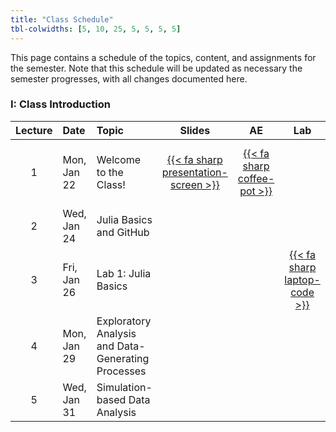 ```yaml
---
title: "Class Schedule"
tbl-colwidths: [5, 10, 25, 5, 5, 5, 5]
---
```


This page contains a schedule of the topics, content, and assignments for the semester.
Note that this schedule will be updated as necessary the semester progresses, with all changes documented here.

::: column-screen-inset-right

### I: Class Introduction

| Lecture | Date        | Topic | Slides | AE | Lab | HW | Project |
:-----:|:------------|:------|:------:|:--:|:---:|:--:|:-------:|
|  1   | Mon, Jan 22 | Welcome to the Class! | [{{< fa sharp presentation-screen >}}](slides/lec01-class-intro.html){target="_blank"}  | [{{< fa sharp coffee-pot >}}](aes/ae01/ae01.html) |  | [{{< fa sharp pen-field >}}](assignments/hw01/hw01.html) | |
| 2 | Wed, Jan 24 | Julia Basics and GitHub | | | | | |
| 3 | Fri, Jan 26 | Lab 1: Julia Basics | | | [{{< fa sharp laptop-code >}}](labs/lab01/lab01.html) | | |
| 4 | Mon, Jan 29 | Exploratory Analysis and Data-Generating Processes | | | | |
| 5 | Wed, Jan 31 | Simulation-based Data Analysis | | | |
:::
